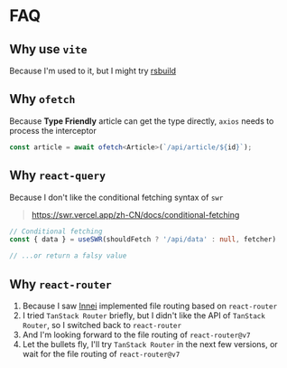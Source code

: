 # FAQ

## Why use `vite`

Because I'm used to it, but I might try [rsbuild](https://rsbuild.dev/)

## Why `ofetch`

Because **Type Friendly** article can get the type directly, `axios` needs to process the interceptor

```ts
const article = await ofetch<Article>(`/api/article/${id}`);

```

## Why `react-query`

Because I don't like the conditional fetching syntax of `swr`

> https://swr.vercel.app/zh-CN/docs/conditional-fetching

```ts
// Conditional fetching
const { data } = useSWR(shouldFetch ? '/api/data' : null, fetcher)

// ...or return a falsy value
```

## Why `react-router`

1. Because I saw [Innei](https://github.com/innei) implemented file routing based on `react-router`
2. I tried `TanStack Router` briefly, but I didn't like the API of `TanStack Router`, so I switched back to `react-router`
3. And I'm looking forward to the file routing of `react-router@v7`
4. Let the bullets fly, I'll try `TanStack Router` in the next few versions, or wait for the file routing of `react-router@v7`
